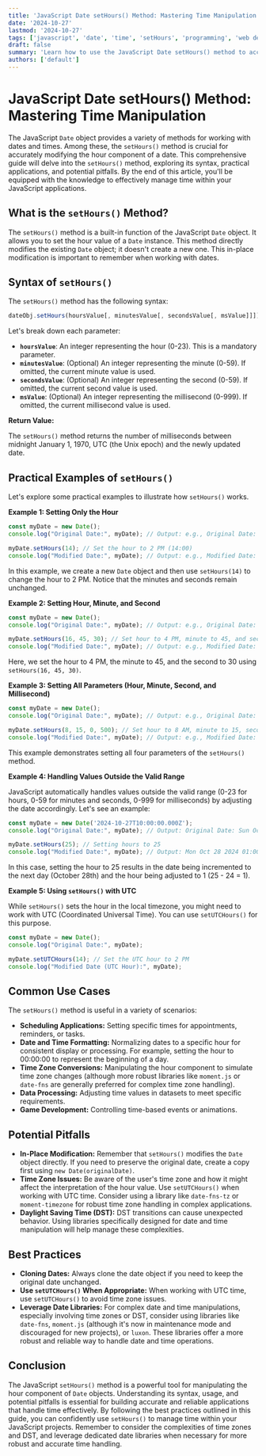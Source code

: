 ```yaml
---
title: 'JavaScript Date setHours() Method: Mastering Time Manipulation'
date: '2024-10-27'
lastmod: '2024-10-27'
tags: ['javascript', 'date', 'time', 'setHours', 'programming', 'web development']
draft: false
summary: 'Learn how to use the JavaScript Date setHours() method to accurately manipulate the hour component of a date object. This comprehensive guide covers syntax, examples, and common use cases for effective time management in your web applications.'
authors: ['default']
---
```


# JavaScript Date setHours() Method: Mastering Time Manipulation

The JavaScript `Date` object provides a variety of methods for working with dates and times. Among these, the `setHours()` method is crucial for accurately modifying the hour component of a date.  This comprehensive guide will delve into the `setHours()` method, exploring its syntax, practical applications, and potential pitfalls.  By the end of this article, you'll be equipped with the knowledge to effectively manage time within your JavaScript applications.

## What is the `setHours()` Method?

The `setHours()` method is a built-in function of the JavaScript `Date` object. It allows you to set the hour value of a `Date` instance.  This method directly modifies the existing `Date` object; it doesn't create a new one. This in-place modification is important to remember when working with dates.

## Syntax of `setHours()`

The `setHours()` method has the following syntax:

```javascript
dateObj.setHours(hoursValue[, minutesValue[, secondsValue[, msValue]]])
```

Let's break down each parameter:

*   **`hoursValue`**:  An integer representing the hour (0-23). This is a mandatory parameter.
*   **`minutesValue`**:  (Optional) An integer representing the minute (0-59).  If omitted, the current minute value is used.
*   **`secondsValue`**: (Optional) An integer representing the second (0-59). If omitted, the current second value is used.
*   **`msValue`**: (Optional) An integer representing the millisecond (0-999). If omitted, the current millisecond value is used.

**Return Value:**

The `setHours()` method returns the number of milliseconds between midnight January 1, 1970, UTC (the Unix epoch) and the newly updated date.

## Practical Examples of `setHours()`

Let's explore some practical examples to illustrate how `setHours()` works.

**Example 1: Setting Only the Hour**

```javascript
const myDate = new Date();
console.log("Original Date:", myDate); // Output: e.g., Original Date: Tue Oct 27 2024 10:30:00 GMT+0000 (Coordinated Universal Time)

myDate.setHours(14); // Set the hour to 2 PM (14:00)
console.log("Modified Date:", myDate); // Output: e.g., Modified Date: Tue Oct 27 2024 14:30:00 GMT+0000 (Coordinated Universal Time)
```

In this example, we create a new `Date` object and then use `setHours(14)` to change the hour to 2 PM. Notice that the minutes and seconds remain unchanged.

**Example 2: Setting Hour, Minute, and Second**

```javascript
const myDate = new Date();
console.log("Original Date:", myDate); // Output: e.g., Original Date: Tue Oct 27 2024 10:30:00 GMT+0000 (Coordinated Universal Time)

myDate.setHours(16, 45, 30); // Set hour to 4 PM, minute to 45, and second to 30
console.log("Modified Date:", myDate); // Output: e.g., Modified Date: Tue Oct 27 2024 16:45:30 GMT+0000 (Coordinated Universal Time)
```

Here, we set the hour to 4 PM, the minute to 45, and the second to 30 using `setHours(16, 45, 30)`.

**Example 3: Setting All Parameters (Hour, Minute, Second, and Millisecond)**

```javascript
const myDate = new Date();
console.log("Original Date:", myDate); // Output: e.g., Original Date: Tue Oct 27 2024 10:30:00 GMT+0000 (Coordinated Universal Time)

myDate.setHours(8, 15, 0, 500); // Set hour to 8 AM, minute to 15, second to 0, and millisecond to 500
console.log("Modified Date:", myDate); // Output: e.g., Modified Date: Tue Oct 27 2024 08:15:00.500 GMT+0000 (Coordinated Universal Time)
```

This example demonstrates setting all four parameters of the `setHours()` method.

**Example 4: Handling Values Outside the Valid Range**

JavaScript automatically handles values outside the valid range (0-23 for hours, 0-59 for minutes and seconds, 0-999 for milliseconds) by adjusting the date accordingly.  Let's see an example:

```javascript
const myDate = new Date('2024-10-27T10:00:00.000Z');
console.log("Original Date:", myDate); // Output: Original Date: Sun Oct 27 2024 10:00:00 GMT+0000 (Coordinated Universal Time)

myDate.setHours(25); // Setting hours to 25
console.log("Modified Date:", myDate); // Output: Mon Oct 28 2024 01:00:00 GMT+0000 (Coordinated Universal Time)
```

In this case, setting the hour to 25 results in the date being incremented to the next day (October 28th) and the hour being adjusted to 1 (25 - 24 = 1).

**Example 5: Using `setHours()` with UTC**

While `setHours()` sets the hour in the local timezone, you might need to work with UTC (Coordinated Universal Time). You can use `setUTCHours()` for this purpose.

```javascript
const myDate = new Date();
console.log("Original Date:", myDate);

myDate.setUTCHours(14); // Set the UTC hour to 2 PM
console.log("Modified Date (UTC Hour):", myDate);
```

## Common Use Cases

The `setHours()` method is useful in a variety of scenarios:

*   **Scheduling Applications:**  Setting specific times for appointments, reminders, or tasks.
*   **Date and Time Formatting:** Normalizing dates to a specific hour for consistent display or processing. For example, setting the hour to 00:00:00 to represent the beginning of a day.
*   **Time Zone Conversions:** Manipulating the hour component to simulate time zone changes (although more robust libraries like `moment.js` or `date-fns` are generally preferred for complex time zone handling).
*   **Data Processing:**  Adjusting time values in datasets to meet specific requirements.
*   **Game Development:** Controlling time-based events or animations.

## Potential Pitfalls

*   **In-Place Modification:** Remember that `setHours()` modifies the `Date` object directly. If you need to preserve the original date, create a copy first using `new Date(originalDate)`.
*   **Time Zone Issues:** Be aware of the user's time zone and how it might affect the interpretation of the hour value. Use `setUTCHours()` when working with UTC time.  Consider using a library like `date-fns-tz` or `moment-timezone` for robust time zone handling in complex applications.
*   **Daylight Saving Time (DST):** DST transitions can cause unexpected behavior. Using libraries specifically designed for date and time manipulation will help manage these complexities.

## Best Practices

*   **Cloning Dates:** Always clone the date object if you need to keep the original date unchanged.
*   **Use `setUTCHours()` When Appropriate:** When working with UTC time, use `setUTCHours()` to avoid time zone issues.
*   **Leverage Date Libraries:** For complex date and time manipulations, especially involving time zones or DST, consider using libraries like `date-fns`, `moment.js` (although it's now in maintenance mode and discouraged for new projects), or `luxon`. These libraries offer a more robust and reliable way to handle date and time operations.

## Conclusion

The JavaScript `setHours()` method is a powerful tool for manipulating the hour component of `Date` objects. Understanding its syntax, usage, and potential pitfalls is essential for building accurate and reliable applications that handle time effectively. By following the best practices outlined in this guide, you can confidently use `setHours()` to manage time within your JavaScript projects. Remember to consider the complexities of time zones and DST, and leverage dedicated date libraries when necessary for more robust and accurate time handling.